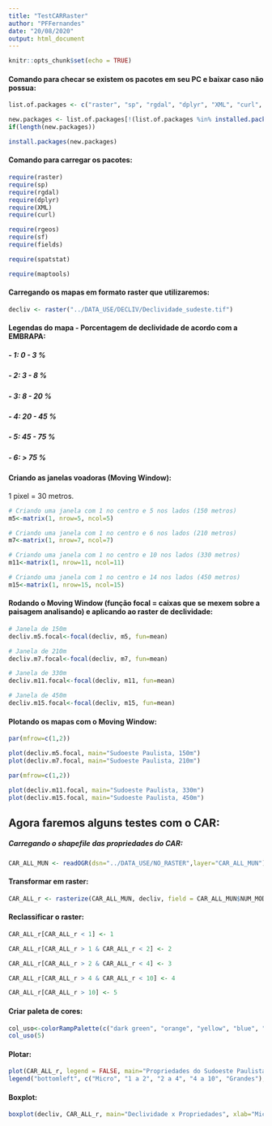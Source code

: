 ```yaml
---
title: "TestCARRaster"
author: "PFFernandes"
date: "20/08/2020"
output: html_document
---
```


```r
knitr::opts_chunk$set(echo = TRUE)
```

#### Comando para checar se existem os pacotes em seu PC e baixar caso não possua:
```r
list.of.packages <- c("raster", "sp", "rgdal", "dplyr", "XML", "curl", "rgeos", "sf", "fields","spatstat","maptools")

new.packages <- list.of.packages[!(list.of.packages %in% installed.packages()[,"Package"])]
if(length(new.packages)) 

install.packages(new.packages)
```

#### Comando para carregar os pacotes:
```r
require(raster)
require(sp)
require(rgdal)
require(dplyr)
require(XML)
require(curl)

require(rgeos)
require(sf)
require(fields)

require(spatstat)

require(maptools)
```

#### Carregando os mapas em formato raster que utilizaremos:
```r
decliv <- raster("../DATA_USE/DECLIV/Declividade_sudeste.tif")
```

#### Legendas do mapa - Porcentagem de declividade de acordo com a EMBRAPA:
##### - 1: 0 - 3 %
##### - 2: 3 - 8 %
##### - 3: 8 - 20 %
##### - 4: 20 - 45 %
##### - 5: 45 - 75 %
##### - 6: > 75 %

#### Criando as janelas voadoras (Moving Window):
1 pixel = 30 metros.
```r
# Criando uma janela com 1 no centro e 5 nos lados (150 metros)
m5<-matrix(1, nrow=5, ncol=5)

# Criando uma janela com 1 no centro e 6 nos lados (210 metros)
m7<-matrix(1, nrow=7, ncol=7)

# Criando uma janela com 1 no centro e 10 nos lados (330 metros)
m11<-matrix(1, nrow=11, ncol=11)

# Criando uma janela com 1 no centro e 14 nos lados (450 metros)
m15<-matrix(1, nrow=15, ncol=15)
```

#### Rodando o Moving Window (função focal = caixas que se mexem sobre a paisagem analisando) e aplicando ao raster de declividade:
```r
# Janela de 150m
decliv.m5.focal<-focal(decliv, m5, fun=mean)

# Janela de 210m
decliv.m7.focal<-focal(decliv, m7, fun=mean)
```

```r
# Janela de 330m
decliv.m11.focal<-focal(decliv, m11, fun=mean)

# Janela de 450m
decliv.m15.focal<-focal(decliv, m15, fun=mean)
```

#### Plotando os mapas com o Moving Window:
```r
par(mfrow=c(1,2))

plot(decliv.m5.focal, main="Sudoeste Paulista, 150m")
plot(decliv.m7.focal, main="Sudoeste Paulista, 210m")
```

```r
par(mfrow=c(1,2))

plot(decliv.m11.focal, main="Sudoeste Paulista, 330m")
plot(decliv.m15.focal, main="Sudoeste Paulista, 450m")
```




## Agora faremos alguns testes com o CAR:

##### Carregando o shapefile das propriedades do CAR:
```r
CAR_ALL_MUN <- readOGR(dsn="../DATA_USE/NO_RASTER",layer="CAR_ALL_MUN")
```

#### Transformar em raster:
```r
CAR_ALL_r <- rasterize(CAR_ALL_MUN, decliv, field = CAR_ALL_MUN$NUM_MODULO)
```

#### Reclassificar o raster:
```r
CAR_ALL_r[CAR_ALL_r < 1] <- 1

CAR_ALL_r[CAR_ALL_r > 1 & CAR_ALL_r < 2] <- 2

CAR_ALL_r[CAR_ALL_r > 2 & CAR_ALL_r < 4] <- 3

CAR_ALL_r[CAR_ALL_r > 4 & CAR_ALL_r < 10] <- 4

CAR_ALL_r[CAR_ALL_r > 10] <- 5
```

#### Criar paleta de cores:
```r
col_uso<-colorRampPalette(c("dark green", "orange", "yellow", "blue", "red"))
col_uso(5)
```

#### Plotar:
```r
plot(CAR_ALL_r, legend = FALSE, main="Propriedades do Sudoeste Paulista",col=col_uso(5))
legend("bottomleft", c("Micro", "1 a 2", "2 a 4", "4 a 10", "Grandes"), fill=c("dark green", "orange", "yellow", "blue", "red"))
```

#### Boxplot:
```r
boxplot(decliv, CAR_ALL_r, main="Declividade x Propriedades", xlab="Micro Propriedades", ylab="Declividade")
```



